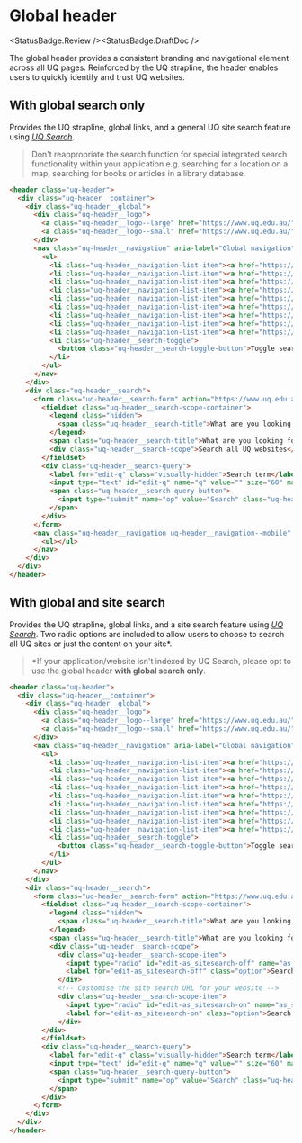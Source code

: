 
# Global header

<StatusBadge.Review /><StatusBadge.DraftDoc />

The global header provides a consistent branding and navigational element across
all UQ pages. Reinforced by the UQ strapline, the header enables users to
quickly identify and trust UQ websites.

## With global search only

Provides the UQ strapline, global links, and a general UQ site search feature
using [*UQ Search*](https://www.uq.edu.au/search).

> Don't reappropriate the search function for special integrated search
> functionality within your application e.g. searching for a location on a map,
> searching for books or articles in a library database.

<Canvas withSource="none" withToolbar>
  <Story height={220} id="components-header--header-no-local-search" />
</Canvas>

```html
<header class="uq-header">
  <div class="uq-header__container">
    <div class="uq-header__global">
      <div class="uq-header__logo">
        <a class="uq-header__logo--large" href="https://www.uq.edu.au/"><img alt="The University of Queensland" src="https://static.uq.net.au/v11/logos/corporate/uq-lockup-landscape--reversed.svg"></a>
        <a class="uq-header__logo--small" href="https://www.uq.edu.au/"><img alt="The University of Queensland" src="https://static.uq.net.au/v11/logos/corporate/uq-logo--reversed.svg"></a>
      </div>
      <nav class="uq-header__navigation" aria-label="Global navigation">
        <ul>
          <li class="uq-header__navigation-list-item"><a href="https://contacts.uq.edu.au/">Contacts</a></li>
          <li class="uq-header__navigation-list-item"><a href="https://future-students.uq.edu.au/">Study</a></li>
          <li class="uq-header__navigation-list-item"><a href="https://maps.uq.edu.au/">Maps</a></li>
          <li class="uq-header__navigation-list-item"><a href="https://www.uq.edu.au/news/">News</a></li>
          <li class="uq-header__navigation-list-item"><a href="https://www.uq.edu.au/events/">Events</a></li>
          <li class="uq-header__navigation-list-item"><a href="https://jobs.uq.edu.au/">Jobs</a></li>
          <li class="uq-header__navigation-list-item"><a href="https://www.library.uq.edu.au/">Library</a></li>
          <li class="uq-header__navigation-list-item"><a href="https://giving.uq.edu.au/">Give now</a></li>
          <li class="uq-header__navigation-list-item"><a href="https://my.uq.edu.au/">my.UQ</a></li>
          <li class="uq-header__search-toggle">
            <button class="uq-header__search-toggle-button">Toggle search</button>
          </li>
        </ul>
      </nav>
    </div>
    <div class="uq-header__search">
      <form class="uq-header__search-form" action="https://www.uq.edu.au/search/" method="get" accept-charset="UTF-8">
        <fieldset class="uq-header__search-scope-container">
          <legend class="hidden">
            <span class="uq-header__search-title">What are you looking for?</span>
          </legend>
          <span class="uq-header__search-title">What are you looking for?</span>
          <div class="uq-header__search-scope">Search all UQ websites</div>
        </fieldset>
        <div class="uq-header__search-query">
          <label for="edit-q" class="visually-hidden">Search term</label>
          <input type="text" id="edit-q" name="q" value="" size="60" maxlength="128" class="uq-header__search-query-input">
          <span class="uq-header__search-query-button">
            <input type="submit" name="op" value="Search" class="uq-header__search-query-submit">
          </span>
        </div>
      </form>
      <nav class="uq-header__navigation uq-header__navigation--mobile" aria-label="Global navigation">
        <ul></ul>
      </nav>
    </div>
  </div>
</header>
```

## With global and site search

Provides the UQ strapline, global links, and a site search feature using
[*UQ Search*](https://www.uq.edu.au/search). Two radio options are included to
allow users to choose to search all UQ sites or just the content on your site\*.

> \*If your application/website isn't indexed by UQ Search, please opt
> to use the global header **with global search only**.

<Canvas withSource="none" withToolbar>
  <Story height={220} id="components-header--header" />
</Canvas>

```html
<header class="uq-header">
  <div class="uq-header__container">
    <div class="uq-header__global">
      <div class="uq-header__logo">
        <a class="uq-header__logo--large" href="https://www.uq.edu.au/"><img alt="The University of Queensland" src="https://static.uq.net.au/v11/logos/corporate/uq-lockup-landscape--reversed.svg"></a>
        <a class="uq-header__logo--small" href="https://www.uq.edu.au/"><img alt="The University of Queensland" src="https://static.uq.net.au/v11/logos/corporate/uq-logo--reversed.svg"></a>
      </div>
      <nav class="uq-header__navigation" aria-label="Global navigation">
        <ul>
          <li class="uq-header__navigation-list-item"><a href="https://contacts.uq.edu.au/">Contacts</a></li>
          <li class="uq-header__navigation-list-item"><a href="https://future-students.uq.edu.au/">Study</a></li>
          <li class="uq-header__navigation-list-item"><a href="https://maps.uq.edu.au/">Maps</a></li>
          <li class="uq-header__navigation-list-item"><a href="https://www.uq.edu.au/news/">News</a></li>
          <li class="uq-header__navigation-list-item"><a href="https://www.uq.edu.au/events/">Events</a></li>
          <li class="uq-header__navigation-list-item"><a href="https://jobs.uq.edu.au/">Jobs</a></li>
          <li class="uq-header__navigation-list-item"><a href="https://www.library.uq.edu.au/">Library</a></li>
          <li class="uq-header__navigation-list-item"><a href="https://giving.uq.edu.au/">Give now</a></li>
          <li class="uq-header__navigation-list-item"><a href="https://my.uq.edu.au/">my.UQ</a></li>
          <li class="uq-header__search-toggle">
            <button class="uq-header__search-toggle-button">Toggle search</button>
          </li>
        </ul>
      </nav>
    </div>
    <div class="uq-header__search">
      <form class="uq-header__search-form" action="https://www.uq.edu.au/search/" method="get" accept-charset="UTF-8">
        <fieldset class="uq-header__search-scope-container">
          <legend class="hidden">
            <span class="uq-header__search-title">What are you looking for?</span>
          </legend>
          <span class="uq-header__search-title">What are you looking for?</span>
          <div class="uq-header__search-scope">
            <div class="uq-header__search-scope-item">
              <input type="radio" id="edit-as_sitesearch-off" name="as_sitesearch" value="" class="form-radio">
              <label for="edit-as_sitesearch-off" class="option">Search all UQ websites</label>
            </div>
            <!-- Customise the site search URL for your website -->
            <div class="uq-header__search-scope-item">
              <input type="radio" id="edit-as_sitesearch-on" name="as_sitesearch" value="[https://your-site-domain.uq.edu.au]" checked="checked" class="form-radio">
              <label for="edit-as_sitesearch-on" class="option">Search this website ([your-site-domain.uq.edu.au])</label>
            </div>
        </div>
        </fieldset>
        <div class="uq-header__search-query">
          <label for="edit-q" class="visually-hidden">Search term</label>
          <input type="text" id="edit-q" name="q" value="" size="60" maxlength="128" class="uq-header__search-query-input">
          <span class="uq-header__search-query-button">
            <input type="submit" name="op" value="Search" class="uq-header__search-query-submit">
          </span>
        </div>
      </form>
    </div>
  </div>
</header>
```
